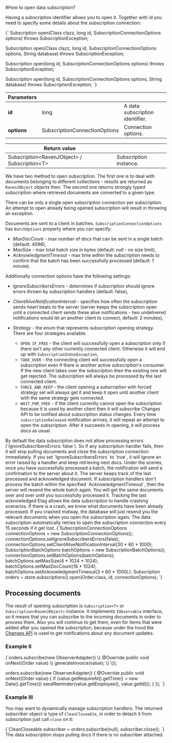 
#How to open data subscription?

Having a subscription identifier allows you to open it. Together with id you need to specify some details about the subscription connection:

<TabItem value="open_1" label="open_1">
<CodeBlock language="java">
{`<T> Subscription<T> open(Class<T> clazz, long id, SubscriptionConnectionOptions options) throws SubscriptionException;

<T> Subscription<T> open(Class<T> clazz, long id, SubscriptionConnectionOptions options, String database) throws SubscriptionException;

Subscription<RavenJObject> open(long id, SubscriptionConnectionOptions options) throws SubscriptionException;

Subscription<RavenJObject> open(long id, SubscriptionConnectionOptions options, String database) throws SubscriptionException;
`}
</CodeBlock>
</TabItem>

| Parameters | | |
| ------------- | ------------- | ----- |
| **id** | long | A data subscription identifier. |
| **options** | SubscriptionConnectionOptions | Connection options. |

| Return value | |
| ------------- | ----- |
| Subscription&lt;RavenJObject&gt; / Subscription&lt;T&gt; | Subscription instance. |

We have two method to open subscription. The first one is to deal with documents belonging to different collections - results are returned as `RavenJObject` objects then. The second one returns strongly
typed subscription where retrieved documents are converted to a given type.

<Admonition type="warning" title="Single subscription consumer at a time allowed" id="single-subscription-consumer-at-a-time-allowed" href="#single-subscription-consumer-at-a-time-allowed">
There can be only a single open subscription connection per subscription. An attempt to open already being opened subscription will result in throwing an exception.
</Admonition>

Documents are sent to a client in batches. `SubscriptionConnectionOptions` has `BatchOptions` property where you can specify:

* _MaxDocCount_ - max number of docs that can be sent in a single batch (default: 4096),
* _MaxSize_ - max total batch size in bytes (default: null - no size limit),
* _AcknowledgmentTimeout_ - max time within the subscription needs to confirm that the batch has been successfully processed (default: 1 minute).

Additionally connection options have the following settings:

- _IgnoreSubscribersErrors_ - determines if subscription should ignore errors thrown by subscription handlers (default: false),
- _ClientAliveNotificationInterval_ - specifies how often the subscription sends heart beats to the server (server keeps the subscription open until a connected client
sends these alive notifications - two undelivered notifications would let an another client to connect, default: 2 minutes),
- _Strategy_ - the enum that represents subscription opening strategy. There are four strategies available:

	- `OPEN_IF_FREE` - the client will successfully open a subscription only if there isn't any other currently connected client. Otherwise it will end up with `SubscriptionInUseException`,
	- `TAKE_OVER` - the connecting client will successfully open a subscription even if there is another active subscription's consumer.
If the new client takes over the subscription then the existing one will get rejected. 
The subscription will always be processed by the last connected client.
	- `FORCE_AND_KEEP` - the client opening a subscription with forced strategy set will always get it and keep it open until another client with the same strategy gets connected.
	- `WAIT_FOR_FREE` - if the client currently cannot open the subscription because it is used by another client then it will subscribe Changes API to be notified about subscription status changes.
Every time `subscriptionReleased` notification arrives, it will repeat an attempt to open the subscription. After it succeeds in opening, it will process docs as usual.

<Admonition type="info" title="Error handling" id="error-handling" href="#error-handling">
By default the data subscription does not allow processing errors (`IgnoreSubscribersErrors: false`). So if any subscription handler fails,
then it will stop pulling documents and close the subscription connection immediately. If you set `IgnoreSubscribersErrors` to `true`, it will ignore an error raised by a handler and
keep retrieving next docs.
</Admonition>

<Admonition type="info" title="Acknowledgment timeout handling" id="acknowledgment-timeout-handling" href="#acknowledgment-timeout-handling">
Under the scenes, once you have successfully processed a batch, the notification will send a confirmation to the server about it. The server keeps track of the last processed and
acknowledged document. If subscription handlers don't process the batch within the specified `AcknowledgmentTimeout`, then the server will resend the whole batch again. You will get 
the same documents over and over until you successfully processed it.
</Admonition>
 

<Admonition type="info" title="Crashing handling" id="crashing-handling" href="#crashing-handling">
Tracking the last acknowledged Etag allows the data subscription to handle crashing scenarios. If there is a crash, we know what documents have been already processed. 
If you crashed midway, the database will just resend you the relevant documents when you open the subscription again. The data subscription automatically
retries to open the subscription connection every 15 seconds if it get lost.
</Admonition>



<TabItem value="open_2" label="open_2">
<CodeBlock language="java">
{`SubscriptionConnectionOptions connectionOptions = new SubscriptionConnectionOptions();
connectionOptions.setIgnoreSubscribersErrors(false);
connectionOptions.setClientAliveNotificationInterval(30 * 60 * 1000);
SubscriptionBatchOptions batchOptions = new SubscriptionBatchOptions();
connectionOptions.setBatchOptions(batchOptions);
batchOptions.setMaxSize(4 * 1024 * 1024);
batchOptions.setMaxDocCount(16 * 1024);
batchOptions.setAcknowledgmentTimeout(3 * 60 * 1000L);
Subscription<Order> orders = store.subscriptions().open(Order.class, id, connectionOptions);
`}
</CodeBlock>
</TabItem>

## Processing documents

The result of opening subscription is `Subscription<T>` or `Subscription<RavenJObject>` instance. It implements `IObservable` interface, so it means that you can 
subscribe to the incoming documents in order to process them. Also you will continue to get them, even for items that were added after you opened the subscription, because under the hood the [Changes API](../changes/what-is-changes-api.mdx)
is used to get notifications about any document updates.

### Example II

<TabItem value="open_3" label="open_3">
<CodeBlock language="java">
{`orders.subscribe(new ObserverAdapter<Order>() \{
  @Override
  public void onNext(Order value) \{
    generateInvoice(value);
  \}
\});

orders.subscribe(new ObserverAdapter<Order>() \{
  @Override
  public void onNext(Order value) \{
    if (value.getRequireAt().getTime() > new Date().getTime())
      sendReminder(value.getEmployee(), value.getId());
  \}
\});
`}
</CodeBlock>
</TabItem>

### Example III

You may want to dynamically manage subscription handlers. The returned subscriber object is type of `CleanCloseable`, in order to detach it from subscription just call `close` on it:

<TabItem value="open_4" label="open_4">
<CodeBlock language="java">
{`CleanCloseable subscriber = orders.subscribe(null);
subscriber.close();
`}
</CodeBlock>
</TabItem>

<Admonition type="note" title="No subscriber attached" id="no-subscriber-attached" href="#no-subscriber-attached">
The data subscription stops pulling docs if there is no subscriber attached.
</Admonition>
